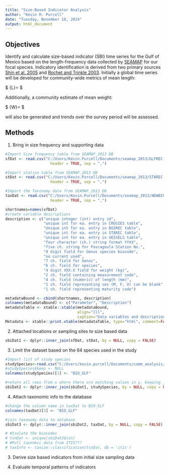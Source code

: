 ```yaml
---
title: "Size-Based Indicator Analysis"
author: "Kevin M. Purcell"
date: "Tuesday, November 18, 2014"
output: html_document
---
```


## Objectives
Identify and calculate size-based indicator (SBI) time series for the Gulf of Mexico based on the length-frequency data collected by [SEAMAP]() for our focal species.  Indicatory identification is derived from two primary sources [Shin et al. 2005](http://icesjms.oxfordjournals.org/content/62/3/384) and [Rochet and Trinkle 2003](http://www.nrcresearchpress.com/doi/abs/10.1139/f02-164).  Initially a global time series will be developed for community-wide metrics of mean length:

$ \bar{L}=\frac{\sum\limits_{N}L}{N} $  

Additionally, a community estimate of mean weight:

$ \bar{W}=\frac{B}{N} $  

will also be generated and trends over the survey period will be assessed.




## Methods

1. Bring in size frequency and supporting data
```r
#Import Size frequency table from SEAMAP_2013 DB
sfDat <- read.csv("C:/Users/Kevin.Purcell/Documents/seamap_2013/GLFREC.csv", 
                    header = TRUE, sep = ",")

#Import station table from SEAMAP_2013 DB
stDat <- read.csv("C:/Users/Kevin.Purcell/Documents/seamap_2013/STAREC.csv", 
                    header = TRUE, sep = ",")

#Import the Taxonomy data from SEAMAP_2013 DB
taxDat <- read.csv("C:/Users/Kevin.Purcell/Documents/seamap_2013/NEWBIOCODESBIG.csv", 
                    header = TRUE, sep = ",")
```


```r

shortnames=names(sfDat)
#create variable descriptions
description <- c("unique integer (int) entry id",
                 "unique int for ea. entry in CRUSIES table",
                 "Unique int for ea. entry in BGSREC table",
                 "unique int for ea. entry in STAREC table",
                 "unique int for ea. entry in VESSELS table",
                 "four character (ch.) string format YYXX",
                 "five ch. string for Pascagoula Station No.",
                 "9 digit field for Genus species biocode",
                 "no current used",
                 "7 ch. field for Genus",
                 "6 ch. field for species",
                 "4 digit XXX.X field for weight (kg)",
                 "2 ch. field containing measurement code",
                 "4 ch. field (numeric) of length (mm)",
                 "1 ch. field representing sex (M, F, U) can be blank",
                 "1 ch. field representing maturity code")

metadataBound <- cbind(shortnames, description)
colnames(metadataBound) <- c("Parameter", "Description")
metadataTable <- xtable::xtable(metadataBound, 
                                align="lll",
                                caption="Data variables and description") 
Metadata <- xtable::print.xtable(metadataTable, type="html", comment=FALSE)
```


2. Attached locations or sampling sites to size based data
```r
sbiDat1 <- dplyr::inner_join(sfDat, stDat, by = NULL, copy = FALSE)
```


3. Limit the dataset based on the 64 species used in the study
```r
#Import list of study species
studySpecies<-read.csv("C:/Users/kevin.purcell/Documents/comm_analysis/seamap_keepers_comm_analysis.csv")
#studySpecies$keep <- NULL
colnames(studySpecies)[1] <- "BIO_GLF"

#return all rows from x where there are matching values in y, keeping just columns from x. 
sbiDat2 <- dplyr::inner_join(sbiDat1, studySpecies, by = NULL, copy = FALSE)
```

4. Attach taxonomic info to the database
```r
#change the column name in taxDat to BIO_GLF
colnames(taxDat)[3] <- "BIO_GLF"

#join taxonomy data to database
sbiDat3 <- dplyr::inner_join(sbiDat2, taxDat, by = NULL, copy = FALSE)

# #Isolate the biocodes
# tsnDat <- unique(sbiDat3$tsn)
# #Pull taxonmic data from ITIS???
# taxInfo <- taxize::classification(tsnDat, db = 'itis')
```

3. Derive size based indicators from initial size sampling data


4. Evaluate temporal patterns of indicators



